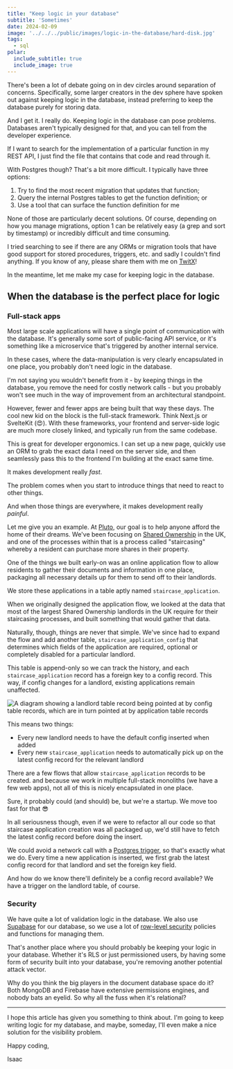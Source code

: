 ```yaml
---
title: "Keep logic in your database"
subtitle: 'Sometimes'
date: 2024-02-09
image: '../../../public/images/logic-in-the-database/hard-disk.jpg'
tags:
  - sql
polar:
  include_subtitle: true
  include_image: true
---
```


There's been a lot of debate going on in dev circles around separation of concerns. Specifically, some larger creators in the dev sphere have spoken out against keeping logic in the database, instead preferring to keep the database purely for storing data.

And I get it. I really do. Keeping logic in the database can pose problems. Databases aren't typically designed for that, and you can tell from the developer experience.

If I want to search for the implementation of a particular function in my REST API, I just find the file that contains that code and read through it.

With Postgres though? That's a bit more difficult. I typically have three options:

1. Try to find the most recent migration that updates that function;
2. Query the internal Postgres tables to get the function definition; or
3. Use a tool that can surface the function definition for me

None of those are particularly decent solutions. Of course, depending on how you manage migrations, option 1 can be relatively easy (a grep and sort by timestamp) or incredibly difficult and time consuming.

I tried searching to see if there are any ORMs or migration tools that have good support for stored procedures, triggers, etc. and sadly I couldn't find anything. If you know of any, please share them with me on [TwitX](https://twitter.com/IsaacHarrisHolt)!

In the meantime, let me make my case for keeping logic in the database.

## When the database is the perfect place for logic

### Full-stack apps

Most large scale applications will have a single point of communication with the database. It's generally some sort of public-facing API service, or it's something like a microservice that's triggered by another internal service.

In these cases, where the data-manipulation is very clearly encapsulated in one place, you probably don't need logic in the database.

I'm not saying you wouldn't benefit from it - by keeping things in the database, you remove the need for costly network calls - but you probably won't see much in the way of improvement from an architectural standpoint.

However, fewer and fewer apps are being built that way these days. The cool new kid on the block is the full-stack framework. Think Next.js or SvelteKit (😍). With these frameworks, your frontend and server-side logic are much more closely linked, and typically run from the same codebase.

This is great for developer ergonomics. I can set up a new page, quickly use an ORM to grab the exact data I need on the server side, and then seamlessly pass this to the frontend I'm building at the exact same time.

It makes development really _fast_.

The problem comes when you start to introduce things that need to react to other things.

And when those things are everywhere, it makes development really _painful_.

Let me give you an example. At [Pluto](https://stairpay.com), our goal is to help anyone afford the home of their dreams. We've been focusing on [Shared Ownership](https://www.stairpay.com/academy/a-quick-intro-to-shared-ownership-for-first-time-buyers) in the UK, and one of the processes within that is a process called "staircasing" whereby a resident can purchase more shares in their property.

One of the things we built early-on was an online application flow to allow residents to gather their documents and information in one place, packaging all necessary details up for them to send off to their landlords.

We store these applications in a table aptly named `staircase_application`.

When we originally designed the application flow, we looked at the data that most of the largest Shared Ownership landlords in the UK require for their staircasing processes, and built something that would gather that data.

Naturally, though, things are never that simple. We've since had to expand the flow and add another table, `staircase_application_config` that determines which fields of the application are required, optional or completely disabled for a particular landlord.

This table is append-only so we can track the history, and each `staircase_application` record has a foreign key to a config record. This way, if config changes for a landlord, existing applications remain unaffected.

![A diagram showing a landlord table record being pointed at by config table records, which are in turn pointed at by application table records](../../../public/images/logic-in-the-database/staircase-application-config.png)

This means two things:

- Every new landlord needs to have the default config inserted when added
- Every new `staircase_application` needs to automatically pick up on the latest config record for the relevant landlord

There are a few flows that allow `staircase_application` records to be created. and because we work in multiple full-stack monoliths (we have a few web apps), not all of this is nicely encapsulated in one place.

Sure, it probably could (and should) be, but we're a startup. We move too fast for that 😎

In all seriousness though, even if we were to refactor all our code so that staircase application creation was all packaged up, we'd still have to fetch the latest config record before doing the insert.

We could avoid a network call with a [Postgres trigger](https://www.postgresql.org/docs/current/sql-createtrigger.html), so that's exactly what we do. Every time a new application is inserted, we first grab the latest config record for that landlord and set the foreign key field.

And how do we know there'll definitely be a config record available? We have a trigger on the landlord table, of course.

### Security

We have quite a lot of validation logic in the database. We also use [Supabase](https://database.new) for our database, so we use a lot of [row-level security](https://supabase.com/docs/guides/auth/row-level-security) policies and functions for managing them.

That's another place where you should probably be keeping your logic in your database. Whether it's RLS or just permissioned users, by having some form of security built into your database, you're removing another potential attack vector.

Why do you think the big players in the document database space do it? Both MongoDB and Firebase have extensive permissions engines, and nobody bats an eyelid. So why all the fuss when it's relational?

---

I hope this article has given you something to think about. I'm going to keep writing logic for my database, and maybe, someday, I'll even make a nice solution for the visibility problem.

Happy coding,

Isaac

